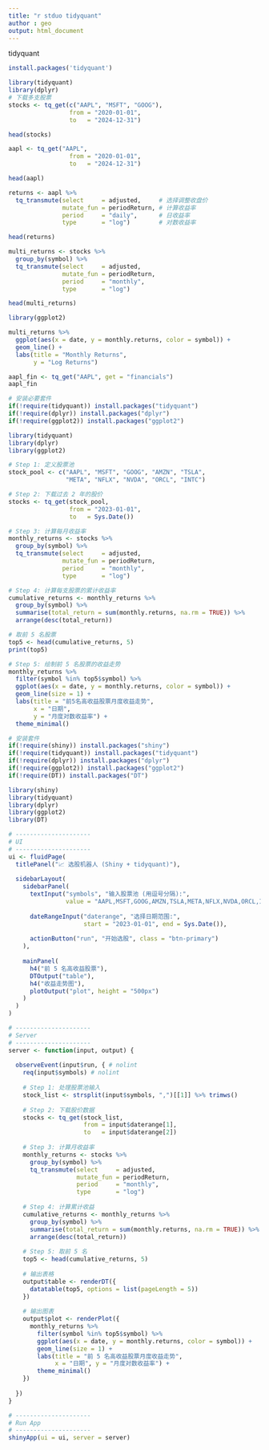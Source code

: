 ```yaml
---
title: "r stduo tidyquant"
author : geo
output: html_document
---
```


tidyquant
```r
install.packages('tidyquant')
```

```r
library(tidyquant)
library(dplyr)
# 下载多支股票
stocks <- tq_get(c("AAPL", "MSFT", "GOOG"),
                 from = "2020-01-01",
                 to   = "2024-12-31")

head(stocks)
```

```r
aapl <- tq_get("AAPL",
                 from = "2020-01-01",
                 to   = "2024-12-31")

head(aapl)
```

```r
returns <- aapl %>%
  tq_transmute(select     = adjusted,     # 选择调整收盘价
               mutate_fun = periodReturn, # 计算收益率
               period     = "daily",      # 日收益率
               type       = "log")        # 对数收益率

head(returns)
```

```r
multi_returns <- stocks %>%
  group_by(symbol) %>%
  tq_transmute(select     = adjusted,
               mutate_fun = periodReturn,
               period     = "monthly",
               type       = "log")

head(multi_returns)
```

```r
library(ggplot2)

multi_returns %>%
  ggplot(aes(x = date, y = monthly.returns, color = symbol)) +
  geom_line() +
  labs(title = "Monthly Returns",
       y = "Log Returns")
```

```r
aapl_fin <- tq_get("AAPL", get = "financials")
aapl_fin
```

```r
# 安装必要套件
if(!require(tidyquant)) install.packages("tidyquant")
if(!require(dplyr)) install.packages("dplyr")
if(!require(ggplot2)) install.packages("ggplot2")

library(tidyquant)
library(dplyr)
library(ggplot2)

# Step 1: 定义股票池
stock_pool <- c("AAPL", "MSFT", "GOOG", "AMZN", "TSLA",
                "META", "NFLX", "NVDA", "ORCL", "INTC")

# Step 2: 下载过去 2 年的股价
stocks <- tq_get(stock_pool,
                 from = "2023-01-01",
                 to   = Sys.Date())

# Step 3: 计算每月收益率
monthly_returns <- stocks %>%
  group_by(symbol) %>%
  tq_transmute(select     = adjusted,
               mutate_fun = periodReturn,
               period     = "monthly",
               type       = "log")

# Step 4: 计算每支股票的累计收益率
cumulative_returns <- monthly_returns %>%
  group_by(symbol) %>%
  summarise(total_return = sum(monthly.returns, na.rm = TRUE)) %>%
  arrange(desc(total_return))

# 取前 5 名股票
top5 <- head(cumulative_returns, 5)
print(top5)

# Step 5: 绘制前 5 名股票的收益走势
monthly_returns %>%
  filter(symbol %in% top5$symbol) %>%
  ggplot(aes(x = date, y = monthly.returns, color = symbol)) +
  geom_line(size = 1) +
  labs(title = "前5名高收益股票月度收益走势",
       x = "日期",
       y = "月度对数收益率") +
  theme_minimal()

```

```r
# 安装套件
if(!require(shiny)) install.packages("shiny")
if(!require(tidyquant)) install.packages("tidyquant")
if(!require(dplyr)) install.packages("dplyr")
if(!require(ggplot2)) install.packages("ggplot2")
if(!require(DT)) install.packages("DT")

library(shiny)
library(tidyquant)
library(dplyr)
library(ggplot2)
library(DT)

# ---------------------
# UI
# ---------------------
ui <- fluidPage(
  titlePanel("📈 选股机器人 (Shiny + tidyquant)"),
  
  sidebarLayout(
    sidebarPanel(
      textInput("symbols", "输入股票池 (用逗号分隔):",
                value = "AAPL,MSFT,GOOG,AMZN,TSLA,META,NFLX,NVDA,ORCL,INTC"),
      
      dateRangeInput("daterange", "选择日期范围:",
                     start = "2023-01-01", end = Sys.Date()),
      
      actionButton("run", "开始选股", class = "btn-primary")
    ),
    
    mainPanel(
      h4("前 5 名高收益股票"),
      DTOutput("table"),
      h4("收益走势图"),
      plotOutput("plot", height = "500px")
    )
  )
)

# ---------------------
# Server
# ---------------------
server <- function(input, output) {
  
  observeEvent(input$run, { # nolint
    req(input$symbols) # nolint
    
    # Step 1: 处理股票池输入
    stock_list <- strsplit(input$symbols, ",")[[1]] %>% trimws()
    
    # Step 2: 下载股价数据
    stocks <- tq_get(stock_list,
                     from = input$daterange[1],
                     to   = input$daterange[2])
    
    # Step 3: 计算月收益率
    monthly_returns <- stocks %>%
      group_by(symbol) %>%
      tq_transmute(select     = adjusted,
                   mutate_fun = periodReturn,
                   period     = "monthly",
                   type       = "log")
    
    # Step 4: 计算累计收益
    cumulative_returns <- monthly_returns %>%
      group_by(symbol) %>%
      summarise(total_return = sum(monthly.returns, na.rm = TRUE)) %>%
      arrange(desc(total_return))
    
    # Step 5: 取前 5 名
    top5 <- head(cumulative_returns, 5)
    
    # 输出表格
    output$table <- renderDT({
      datatable(top5, options = list(pageLength = 5))
    })
    
    # 输出图表
    output$plot <- renderPlot({
      monthly_returns %>%
        filter(symbol %in% top5$symbol) %>%
        ggplot(aes(x = date, y = monthly.returns, color = symbol)) +
        geom_line(size = 1) +
        labs(title = "前 5 名高收益股票月度收益走势",
             x = "日期", y = "月度对数收益率") +
        theme_minimal()
    })
    
  })
}

# ---------------------
# Run App
# ---------------------
shinyApp(ui = ui, server = server)

```